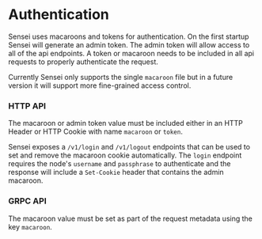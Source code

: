 # Authentication

Sensei uses macaroons and tokens for authentication. On the first startup Sensei will generate an admin token.  The admin token will allow access to all of the api endpoints.  A token or macaroon needs to be included in all api requests to properly authenticate the request.

Currently Sensei only supports the single `macaroon` file but in a future version it will support more fine-grained access control. 

### HTTP API

The macaroon or admin token value must be included either in an HTTP Header or HTTP Cookie with name `macaroon` or `token`. 

Sensei exposes a `/v1/login` and `/v1/logout` endpoints that can be used to set and remove the macaroon cookie automatically.  The `login` endpoint requires the node's `username` and `passphrase` to authenticate and the response will include a `Set-Cookie` header that contains the admin macaroon.

### GRPC API

The macaroon value must be set as part of the request metadata using the key `macaroon`.
